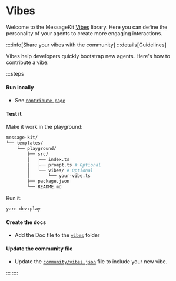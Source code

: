 
# Vibes

Welcome to the MessageKit [Vibes](/framework/overview#vibes) library. Here you can define the personality of your agents to create more engaging interactions.

::::info[Share your vibes with the community]
:::details[Guidelines]

Vibes help developers quickly bootstrap new agents. Here's how to contribute a vibe:

:::steps

#### Run locally

- See [`contribute page`](/framework/contribute)

#### Test it

Make it work in the playground:

```bash
message-kit/
└── templates/
    └── playground/
        ├── src/
        │   ├── index.ts
        │   ├── prompt.ts # Optional
        │   └── vibes/ # Optional
        │       └── your-vibe.ts
        ├── package.json
        └── README.md
```

Run it:

```bash
yarn dev:play
```

#### Create the docs

- Add the Doc file to the [`vibes`](https://github.com/ephemeraHQ/message-kit/tree/main/packages/docs/pages/vibes) folder

#### Update the community file

- Update the [`community/vibes.json`](https://github.com/ephemeraHQ/message-kit/tree/main/community/vibes.json) file to include your new vibe.

:::
::::

<List items={vibesData} />

